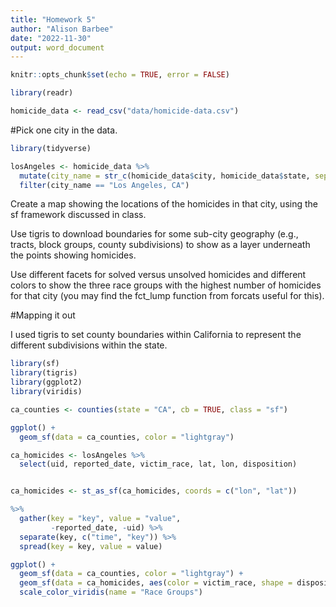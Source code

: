 ```yaml
---
title: "Homework 5"
author: "Alison Barbee"
date: "2022-11-30"
output: word_document
---
```


```r
knitr::opts_chunk$set(echo = TRUE, error = FALSE)
```


```r
library(readr)

homicide_data <- read_csv("data/homicide-data.csv")
```

#Pick one city in the data. 

```r
library(tidyverse)

losAngeles <- homicide_data %>%
  mutate(city_name = str_c(homicide_data$city, homicide_data$state, sep = ", ")) %>%
  filter(city_name == "Los Angeles, CA")
```

Create a map showing the locations of the homicides in that city, using the sf framework discussed in class.
 
Use tigris to download boundaries for some sub-city geography (e.g., tracts, block groups, county subdivisions) to show as a layer underneath the points showing homicides. 

Use different facets for solved versus unsolved homicides and different colors to show the three race groups with the highest number of homicides for that city (you may find the fct_lump function from forcats useful for this).


#Mapping it out

I used tigris to set county boundaries within California to represent the different subdivisions within the state. 

```r
library(sf)
library(tigris)
library(ggplot2)
library(viridis)

ca_counties <- counties(state = "CA", cb = TRUE, class = "sf")

ggplot() + 
  geom_sf(data = ca_counties, color = "lightgray")

```

```r

ca_homicides <- losAngeles %>% 
  select(uid, reported_date, victim_race, lat, lon, disposition) 


ca_homicides <- st_as_sf(ca_homicides, coords = c("lon", "lat"))

%>% 
  gather(key = "key", value = "value", 
         -reported_date, -uid) %>% 
  separate(key, c("time", "key")) %>% 
  spread(key = key, value = value)
```



```r
ggplot() + 
  geom_sf(data = ca_counties, color = "lightgray") +
  geom_sf(data = ca_homicides, aes(color = victim_race, shape = disposition)) + 
  scale_color_viridis(name = "Race Groups") 

```

```r

```

